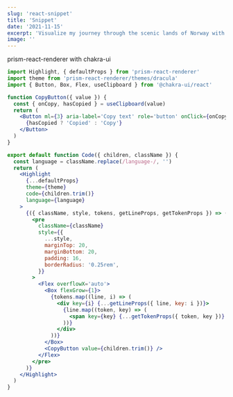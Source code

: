 ```yaml
---
slug: 'react-snippet'
title: 'Snippet'
date: '2021-11-15'
excerpt: 'Visualize my journey through the scenic lands of Norway with rich, stunning pictures and daily travel logs.'
image: ''
---
```


prism-react-renderer
with chakra-ui

```jsx
import Highlight, { defaultProps } from 'prism-react-renderer'
import theme from 'prism-react-renderer/themes/dracula'
import { Button, Box, Flex, useClipboard } from '@chakra-ui/react'

function CopyButton({ value }) {
  const { onCopy, hasCopied } = useClipboard(value)
  return (
    <Button ml={3} aria-label='Copy text' role='button' onClick={onCopy}>
      {hasCopied ? 'Copied' : 'Copy'}
    </Button>
  )
}

export default function Code({ children, className }) {
  const language = className.replace(/language-/, '')
  return (
    <Highlight
      {...defaultProps}
      theme={theme}
      code={children.trim()}
      language={language}
    >
      {({ className, style, tokens, getLineProps, getTokenProps }) => (
        <pre
          className={className}
          style={{
            ...style,
            marginTop: 20,
            marginBottom: 20,
            padding: 16,
            borderRadius: '0.25rem',
          }}
        >
          <Flex overflowX='auto'>
            <Box flexGrow={1}>
              {tokens.map((line, i) => (
                <div key={i} {...getLineProps({ line, key: i })}>
                  {line.map((token, key) => (
                    <span key={key} {...getTokenProps({ token, key })} />
                  ))}
                </div>
              ))}
            </Box>
            <CopyButton value={children.trim()} />
          </Flex>
        </pre>
      )}
    </Highlight>
  )
}
```
